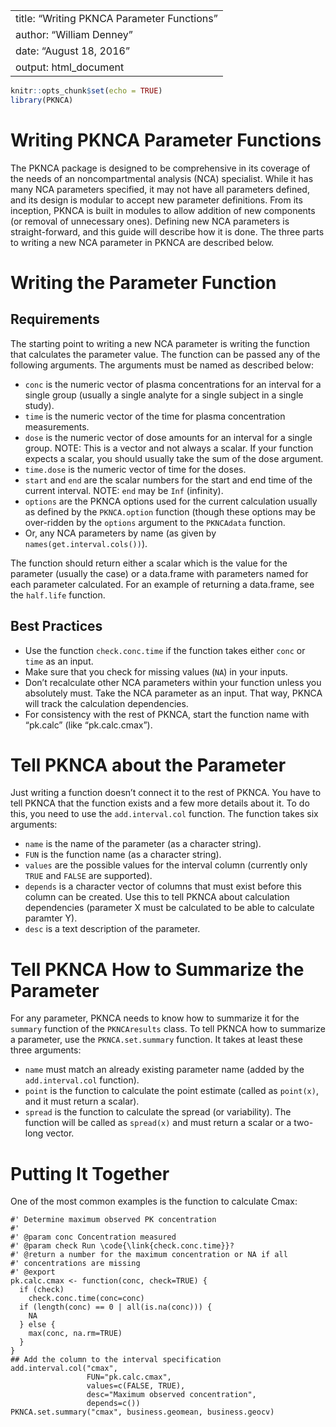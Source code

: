 <!--
%\VignetteEngine{knitr::rmarkdown}
%\VignetteIndexEntry{Writing PKNCA Parameter Functions}
-->
---
title: "Writing PKNCA Parameter Functions"
author: "William Denney"
date: "August 18, 2016"
output: html_document
---

```r
knitr::opts_chunk$set(echo = TRUE)
library(PKNCA)
```

# Writing PKNCA Parameter Functions

The PKNCA package is designed to be comprehensive in its coverage of the needs of an noncompartmental analysis (NCA) specialist.  While it has many NCA parameters specified, it may not have all parameters defined, and its design is modular to accept new parameter definitions.  From its inception, PKNCA is built in modules to allow addition of new components (or removal of unnecessary ones).  Defining new NCA parameters is straight-forward, and this guide will describe how it is done.  The three parts to writing a new NCA parameter in PKNCA are described below.

# Writing the Parameter Function

## Requirements

The starting point to writing a new NCA parameter is writing the function that calculates the parameter value.  The function can be passed any of the following arguments.  The arguments must be named as described below:

* `conc` is the numeric vector of plasma concentrations for an interval for a single group (usually a single analyte for a single subject in a single study).
* `time` is the numeric vector of the time for plasma concentration measurements.
* `dose` is the numeric vector of dose amounts for an interval for a single group.  NOTE: This is a vector and not always a scalar.  If your function expects a scalar, you should usually take the sum of the dose argument.
* `time.dose` is the numeric vector of time for the doses.
* `start` and `end` are the scalar numbers for the start and end time of the current interval.  NOTE: `end` may be `Inf` (infinity).
* `options` are the PKNCA options used for the current calculation usually as defined by the `PKNCA.option` function (though these options may be over-ridden by the `options` argument to the `PKNCAdata` function.
* Or, any NCA parameters by name (as given by `names(get.interval.cols())`).

The function should return either a scalar which is the value for the parameter (usually the case) or a data.frame with parameters named for each parameter calculated.  For an example of returning a data.frame, see the `half.life` function.

## Best Practices

* Use the function `check.conc.time` if the function takes either `conc` or `time` as an input.
* Make sure that you check for missing values (`NA`) in your inputs.
* Don't recalculate other NCA parameters within your function unless you absolutely must.  Take the NCA parameter as an input.  That way, PKNCA will track the calculation dependencies.
* For consistency with the rest of PKNCA, start the function name with "pk.calc" (like "pk.calc.cmax").

# Tell PKNCA about the Parameter

Just writing a function doesn't connect it to the rest of PKNCA.  You have to tell PKNCA that the function exists and a few more details about it.  To do this, you need to use the `add.interval.col` function.  The function takes six arguments:

* `name` is the name of the parameter (as a character string).
* `FUN` is the function name (as a character string).
* `values` are the possible values for the interval column (currently only `TRUE` and `FALSE` are supported).
* `depends` is a character vector of columns that must exist before this column can be created.  Use this to tell PKNCA about calculation dependencies (parameter X must be calculated to be able to calculate paramter Y).
* `desc` is a text description of the parameter.

# Tell PKNCA How to Summarize the Parameter

For any parameter, PKNCA needs to know how to summarize it for the `summary` function of the `PKNCAresults` class.  To tell PKNCA how to summarize a parameter, use the `PKNCA.set.summary` function.  It takes at least these three arguments:

* `name` must match an already existing parameter name (added by the `add.interval.col` function).
* `point` is the function to calculate the point estimate (called as `point(x)`, and it must return a scalar).
* `spread` is the function to calculate the spread (or variability).  The function will be called as `spread(x)` and must return a scalar or a two-long vector.

# Putting It Together

One of the most common examples is the function to calculate Cmax:

    #' Determine maximum observed PK concentration
    #'
    #' @param conc Concentration measured
    #' @param check Run \code{\link{check.conc.time}}?
    #' @return a number for the maximum concentration or NA if all
    #' concentrations are missing
    #' @export
    pk.calc.cmax <- function(conc, check=TRUE) {
      if (check)
        check.conc.time(conc=conc)
      if (length(conc) == 0 | all(is.na(conc))) {
        NA
      } else {
        max(conc, na.rm=TRUE)
      }
    }
    ## Add the column to the interval specification
    add.interval.col("cmax",
                     FUN="pk.calc.cmax",
                     values=c(FALSE, TRUE),
                     desc="Maximum observed concentration",
                     depends=c())
    PKNCA.set.summary("cmax", business.geomean, business.geocv)
